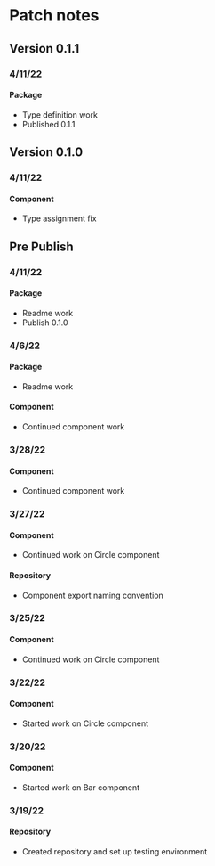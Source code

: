 # Patch notes

## Version 0.1.1

### 4/11/22

#### Package

- Type definition work
- Published 0.1.1

## Version 0.1.0

### 4/11/22

#### Component

- Type assignment fix

## Pre Publish

### 4/11/22

#### Package

- Readme work
- Publish 0.1.0

### 4/6/22

#### Package

- Readme work

#### Component

- Continued component work

### 3/28/22

#### Component

- Continued component work

### 3/27/22

#### Component

- Continued work on Circle component

#### Repository

- Component export naming convention

### 3/25/22

#### Component

- Continued work on Circle component

### 3/22/22

#### Component

- Started work on Circle component

### 3/20/22

#### Component

- Started work on Bar component

### 3/19/22

#### Repository

- Created repository and set up testing environment
